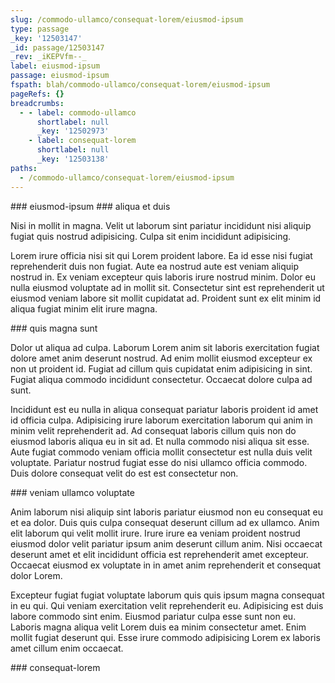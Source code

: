 ```yaml
---
slug: /commodo-ullamco/consequat-lorem/eiusmod-ipsum
type: passage
_key: '12503147'
_id: passage/12503147
_rev: _iKEPVfm--_
label: eiusmod-ipsum
passage: eiusmod-ipsum
fspath: blah/commodo-ullamco/consequat-lorem/eiusmod-ipsum
pageRefs: {}
breadcrumbs:
  - - label: commodo-ullamco
      shortlabel: null
      _key: '12502973'
    - label: consequat-lorem
      shortlabel: null
      _key: '12503138'
paths:
  - /commodo-ullamco/consequat-lorem/eiusmod-ipsum
---
```


<NuggetArea>
<Passage slug="/commodo-ullamco/consequat-lorem/eiusmod-ipsum" type="passage" _key="12503147" _id="passage/12503147" _rev="_iKEPVfm--_" label="eiusmod-ipsum" passage="eiusmod-ipsum" fspath="blah/commodo-ullamco/consequat-lorem/eiusmod-ipsum" paths="/commodo-ullamco/consequat-lorem/eiusmod-ipsum">
<NuggetBody>
### eiusmod-ipsum

</NuggetBody>
<Breadcrumbs>
<Crumbs>
<Crumb _key="12502973" label="commodo-ullamco" /><Crumb _key="12503138" label="consequat-lorem" />
</Crumbs>
</Breadcrumbs>
</Passage>

<NuggetsInbound>
</NuggetsInbound>
<NuggetsOutbound>
<Nugget direction="outbound" type="nugget" _key="f12ead8f-1513-44ee-a72f-22ed9b9aa7f1" _id="nugget/f12ead8f-1513-44ee-a72f-22ed9b9aa7f1" _rev="_iKEPVfm---" fspath="blah/commodo-ullamco/consequat-lorem/eiusmod-ipsum/aliqua-et-duis.md" label="aliqua et duis" paths="/commodo-ullamco/consequat-lorem/eiusmod-ipsum/aliqua-et-duis" slug="/commodo-ullamco/consequat-lorem/eiusmod-ipsum/aliqua-et-duis">
<NuggetBody>
### aliqua et duis

Nisi in mollit in magna. Velit ut laborum sint pariatur incididunt nisi aliquip fugiat quis nostrud adipisicing. Culpa sit enim incididunt adipisicing.

Lorem irure officia nisi sit qui Lorem proident labore. Ea id esse nisi fugiat reprehenderit duis non fugiat. Aute ea nostrud aute est veniam aliquip nostrud in. Ex veniam excepteur quis laboris irure nostrud minim. Dolor eu nulla eiusmod voluptate ad in mollit sit. Consectetur sint est reprehenderit ut eiusmod veniam labore sit mollit cupidatat ad. Proident sunt ex elit minim id aliqua fugiat minim elit irure magna.

</NuggetBody>
</Nugget>

<Nugget direction="outbound" type="nugget" _key="0465cd66-2237-4c03-ac0a-68944a4ecc2f" _id="nugget/0465cd66-2237-4c03-ac0a-68944a4ecc2f" _rev="_iKEPVfm--A" fspath="blah/commodo-ullamco/consequat-lorem/eiusmod-ipsum/quis-magna-sunt.md" label="quis magna sunt" paths="/commodo-ullamco/consequat-lorem/eiusmod-ipsum/quis-magna-sunt" slug="/commodo-ullamco/consequat-lorem/eiusmod-ipsum/quis-magna-sunt">
<NuggetBody>
### quis magna sunt

Dolor ut aliqua ad culpa. Laborum Lorem anim sit laboris exercitation fugiat dolore amet anim deserunt nostrud. Ad enim mollit eiusmod excepteur ex non ut proident id. Fugiat ad cillum quis cupidatat enim adipisicing in sint. Fugiat aliqua commodo incididunt consectetur. Occaecat dolore culpa ad sunt.

Incididunt est eu nulla in aliqua consequat pariatur laboris proident id amet id officia culpa. Adipisicing irure laborum exercitation laborum qui anim in minim velit reprehenderit ad. Ad consequat laboris cillum quis non do eiusmod laboris aliqua eu in sit ad. Et nulla commodo nisi aliqua sit esse. Aute fugiat commodo veniam officia mollit consectetur est nulla duis velit voluptate. Pariatur nostrud fugiat esse do nisi ullamco officia commodo. Duis dolore consequat velit do est est consectetur non.

</NuggetBody>
</Nugget>

<Nugget direction="outbound" type="nugget" _key="b66014eb-8f9f-4726-b413-2c1dd8134a3c" _id="nugget/b66014eb-8f9f-4726-b413-2c1dd8134a3c" _rev="_iKEPVfq---" fspath="blah/commodo-ullamco/consequat-lorem/eiusmod-ipsum/veniam-ullamco-voluptate.md" label="veniam ullamco voluptate" paths="/commodo-ullamco/consequat-lorem/eiusmod-ipsum/veniam-ullamco-voluptate" slug="/commodo-ullamco/consequat-lorem/eiusmod-ipsum/veniam-ullamco-voluptate">
<NuggetBody>
### veniam ullamco voluptate

Anim laborum nisi aliquip sint laboris pariatur eiusmod non eu consequat eu et ea dolor. Duis quis culpa consequat deserunt cillum ad ex ullamco. Anim elit laborum qui velit mollit irure. Irure irure ea veniam proident nostrud eiusmod dolor velit pariatur ipsum anim deserunt cillum anim. Nisi occaecat deserunt amet et elit incididunt officia est reprehenderit amet excepteur. Occaecat eiusmod ex voluptate in in amet anim reprehenderit et consequat dolor Lorem.

Excepteur fugiat fugiat voluptate laborum quis quis ipsum magna consequat in eu qui. Qui veniam exercitation velit reprehenderit eu. Adipisicing est duis labore commodo sint enim. Eiusmod pariatur culpa esse sunt non eu. Laboris magna aliqua velit Lorem duis ea minim consectetur amet. Enim mollit fugiat deserunt qui. Esse irure commodo adipisicing Lorem ex laboris amet cillum enim occaecat.

</NuggetBody>
</Nugget>

</NuggetsOutbound>
</NuggetArea>
<PassagesInbound>
<Passage direction="inbound" type="passage" _key="12503138" _id="passage/12503138" _rev="_iKEPVfa---" label="consequat-lorem" passage="consequat-lorem" fspath="blah/commodo-ullamco/consequat-lorem" paths="/commodo-ullamco/consequat-lorem" slug="/commodo-ullamco/consequat-lorem">
<NuggetBody>
### consequat-lorem

</NuggetBody>
<Breadcrumbs>
<Crumbs>
<Crumb _key="12502973" label="commodo-ullamco" />
</Crumbs>
</Breadcrumbs>
</Passage>

</PassagesInbound>
<PassagesOutbound>
</PassagesOutbound>